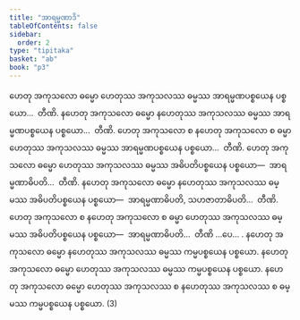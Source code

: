 ```yaml
---
title: "အာရမ္မဏာဒိ"
tableOfContents: false
sidebar:
  order: 2
type: "tipitaka"
basket: "ab"
book: "p3"
---
```



<DynamicBreadcrumb />

<Division number="35" book="p3" e="ch" v="39" p="202">

<Paragraph number="57" book="p3">
ဟေတု အကုသလော ဓမ္မော ဟေတုဿ အကုသလဿ ဓမ္မဿ အာရမ္မဏပစ္စယေန ပစ္စယော…  တီဏိ.
</Paragraph>

<Paragraph number="58" book="p3">
နဟေတု အကုသလော ဓမ္မော နဟေတုဿ အကုသလဿ ဓမ္မဿ အာရမ္မဏပစ္စယေန ပစ္စယော…  တီဏိ.
</Paragraph>

<Paragraph number="59" book="p3">
ဟေတု အကုသလော စ နဟေတု အကုသလော စ ဓမ္မာ ဟေတုဿ အကုသလဿ ဓမ္မဿ အာရမ္မဏပစ္စယေန ပစ္စယော…  တီဏိ.
</Paragraph>

</Division>
<Division number="36" book="p3" e="ch" v="39" p="202">

<Paragraph number="60" book="p3">
ဟေတု အကုသလော ဓမ္မော ဟေတုဿ အကုသလဿ ဓမ္မဿ အဓိပတိပစ္စယေန ပစ္စယော—  အာရမ္မဏာဓိပတိ…  တီဏိ.
</Paragraph>

<Paragraph number="61" book="p3">
နဟေတု အကုသလော ဓမ္မော နဟေတုဿ အကုသလဿ ဓမ္မဿ အဓိပတိပစ္စယေန ပစ္စယော—  အာရမ္မဏာဓိပတိ, သဟဇာတာဓိပတိ…  တီဏိ.
</Paragraph>

<Paragraph number="62" book="p3">
ဟေတု အကုသလော စ နဟေတု အကုသလော စ ဓမ္မာ ဟေတုဿ အကုသလဿ ဓမ္မဿ အဓိပတိပစ္စယေန ပစ္စယော—  အာရမ္မဏာဓိပတိ…  တီဏိ …ပေ… .
</Paragraph>

</Division>
<Division number="37" book="p3" e="ch" v="39" p="202">

<Paragraph number="63" book="p3">
နဟေတု အကုသလော ဓမ္မော နဟေတုဿ အကုသလဿ ဓမ္မဿ ကမ္မပစ္စယေန ပစ္စယော. နဟေတု အကုသလော ဓမ္မော ဟေတုဿ အကုသလဿ ဓမ္မဿ ကမ္မပစ္စယေန ပစ္စယော. နဟေတု အကုသလော ဓမ္မော ဟေတုဿ အကုသလဿ စ နဟေတုဿ အကုသလဿ စ ဓမ္မဿ ကမ္မပစ္စယေန ပစ္စယော. (3)
</Paragraph>
</Division>